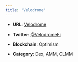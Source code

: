 ```yaml
---
title: 'Velodrome'
---
```


* **URL**: [Velodrome](https://velodrome.finance/)

* **Twitter**: [@VelodromeFi](https://x.com/VelodromeFi)

* **Blockchain**: Optimism

* **Category**: Dex, AMM, CLMM 